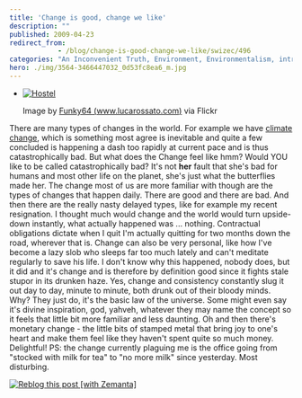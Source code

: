 ```yaml
---
title: 'Change is good, change we like'
description: ""
published: 2009-04-23
redirect_from: 
            - /blog/change-is-good-change-we-like/swizec/496
categories: "An Inconvenient Truth, Environment, Environmentalism, intrigues, life, Uncategorized"
hero: ./img/3564-3466447032_0d53fc8ea6_m.jpg
---
```

- [![Hostel](./img/3564-3466447032_0d53fc8ea6_m.jpg "Hostel")](http://www.flickr.com/photos/22715327@N06/3466447032/)

  Image by [Funky64 (www.lucarossato.com)](http://www.flickr.com/photos/22715327@N06/3466447032/) via Flickr

There are many types of changes in the world. For example we have [climate change](http://en.wikipedia.org/wiki/An_Inconvenient_Truth "An Inconvenient Truth"), which is something most agree is inevitable and quite a few concluded is happening a dash too rapidly at current pace and is thus catastrophically bad. But what does the Change feel like hmm? Would YOU like to be called catastrophically bad? It&#x27;s not **her** fault that she&#x27;s bad for humans and most other life on the planet, she&#x27;s just what the butterflies made her. The change most of us are more familiar with though are the types of changes that happen daily. There are good and there are bad. And then there are the really nasty delayed types, like for example my recent resignation. I thought much would change and the world would turn upside-down instantly, what actually happened was ... nothing. Contractual obligations dictate when I quit I&#x27;m actually quitting for two months down the road, wherever that is. Change can also be very personal, like how I&#x27;ve become a lazy slob who sleeps far too much lately and can&#x27;t meditate regularly to save his life. I don&#x27;t know why this happened, nobody does, but it did and it&#x27;s change and is therefore by definition good since it fights stale stupor in its drunken haze. Yes, change and consistency constantly slug it out day to day, minute to minute, both drunk out of their bloody minds. Why? They just do, it&#x27;s the basic law of the universe. Some might even say it&#x27;s divine inspiration, god, yahveh, whatever they may name the concept so it feels that little bit more familiar and less daunting. Oh and then there&#x27;s monetary change - the little bits of stamped metal that bring joy to one&#x27;s heart and make them feel like they haven&#x27;t spent quite so much money. Delightful! PS: the change currently plaguing me is the office going from &quot;stocked with milk for tea&quot; to &quot;no more milk&quot; since yesterday. Most disturbing.

[![Reblog this post [with Zemanta]](http://img.zemanta.com/reblog_e.png?x-id=1ce089ba-a331-4d48-a0a6-fd7c2f1931e6)](http://reblog.zemanta.com/zemified/1ce089ba-a331-4d48-a0a6-fd7c2f1931e6/ "Reblog this post [with Zemanta]")
